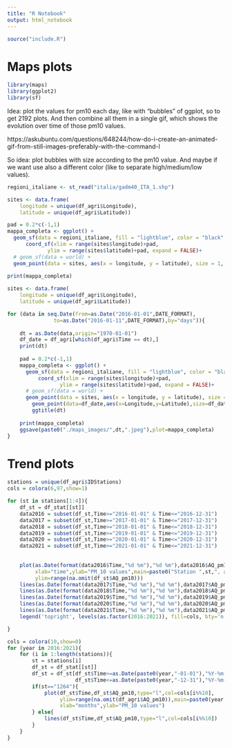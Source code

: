 ```yaml
---
title: "R Notebook"
output: html_notebook
---
```


```r
source("include.R")
```

# Maps plots
```r
library(maps)
library(ggplot2)
library(sf)
```

Idea: plot the values for pm10 each day, like with "bubbles" of ggplot, so to get 2192 plots. And then combine all them in a single gif, which shows the evolution over time of those pm10 values.

https://askubuntu.com/questions/648244/how-do-i-create-an-animated-gif-from-still-images-preferably-with-the-command-l

So idea: plot bubbles with size according to the pm10 value.
And maybe if we want use also a different color (like to separate high/medium/low values).

```r
regioni_italiane <- st_read("italia/gadm40_ITA_1.shp") 

sites <- data.frame(
	longitude = unique(df_agri$Longitude), 
	latitude = unique(df_agri$Latitude))

pad = 0.2*c(-1,1)
mappa_completa <- ggplot() +
  geom_sf(data = regioni_italiane, fill = "lightblue", color = "black", size = 0.5)+
	  coord_sf(xlim = range(sites$longitude)+pad, 
	  		 ylim = range(sites$latitude)+pad, expand = FALSE)+
  # geom_sf(data = world) +
  geom_point(data = sites, aes(x = longitude, y = latitude), size = 1, shape = 23, fill = "darkred")
 
print(mappa_completa)
```


```r
sites <- data.frame(
	longitude = unique(df_agri$Longitude), 
	latitude = unique(df_agri$Latitude))

for (data in seq.Date(from=as.Date("2016-01-01",DATE_FORMAT),
			   to=as.Date("2016-01-11",DATE_FORMAT),by="days")){
		
	dt = as.Date(data,origin="1970-01-01")
	df_date = df_agri[which(df_agri$Time == dt),]
	print(dt)
	
	pad = 0.2*c(-1,1)
	mappa_completa <- ggplot() +
	  geom_sf(data = regioni_italiane, fill = "lightblue", color = "black", size = 0.5)+
		  coord_sf(xlim = range(sites$longitude)+pad, 
		  		 ylim = range(sites$latitude)+pad, expand = FALSE)+
	  # geom_sf(data = world) +
	  geom_point(data = sites, aes(x = longitude, y = latitude), size = 1, shape = 23, fill = "darkred")+
		geom_point(data=df_date,aes(x=Longitude,y=Latitude),size=df_date$AQ_pm10/10,alpha=0.5)+
		ggtitle(dt)
	
	print(mappa_completa)
	ggsave(paste0("./maps_images/",dt,".jpeg"),plot=mappa_completa)
}
```



# Trend plots
```r
stations = unique(df_agri$IDStations)
cols = colora(6,97,show=1)

for (st in stations[1:4]){
	df_st = df_stat[[st]]
	data2016 = subset(df_st,Time>="2016-01-01" & Time<="2016-12-31")
	data2017 = subset(df_st,Time>="2017-01-01" & Time<="2017-12-31")
	data2018 = subset(df_st,Time>="2018-01-01" & Time<="2018-12-31")
	data2019 = subset(df_st,Time>="2019-01-01" & Time<="2019-12-31")
	data2020 = subset(df_st,Time>="2020-01-01" & Time<="2020-12-31")
	data2021 = subset(df_st,Time>="2021-01-01" & Time<="2021-12-31")
	
	
	plot(as.Date(format(data2016$Time,"%d %m"),"%d %m"),data2016$AQ_pm10 ,type="l",col=cols[1],
		 xlab="time",ylab="PM_10 values",main=paste0("Station ",st,", all years"),
		 ylim=range(na.omit(df_st$AQ_pm10)))
	lines(as.Date(format(data2017$Time,"%d %m"),"%d %m"),data2017$AQ_pm10,type="l",col=cols[2])
	lines(as.Date(format(data2018$Time,"%d %m"),"%d %m"),data2018$AQ_pm10,type="l",col=cols[3])
	lines(as.Date(format(data2019$Time,"%d %m"),"%d %m"),data2019$AQ_pm10,type="l",col=cols[4])
	lines(as.Date(format(data2020$Time,"%d %m"),"%d %m"),data2020$AQ_pm10,type="l",col=cols[5])
	lines(as.Date(format(data2021$Time,"%d %m"),"%d %m"),data2021$AQ_pm10,type="l",col=cols[6])
	legend('topright', levels(as.factor(2016:2021)), fill=cols, bty='n', cex = 0.6)

}
```


```r
cols = colora(10,show=0)
for (year in 2016:2021){
	for (i in 1:length(stations)){
		st = stations[i]
		df_st = df_stat[[st]]
		df_st = df_st[df_st$Time>=as.Date(paste0(year,"-01-01"),"%Y-%m-%d") &
					  df_st$Time<=as.Date(paste0(year,"-12-31"),"%Y-%m-%d"),]
		if(st=="1264"){
			plot(df_st$Time,df_st$AQ_pm10,type="l",col=cols[i%%10],
				 ylim=range(na.omit(df_agri$AQ_pm10)),main=paste0(year," all the stations"),
				 xlab="months",ylab="PM_10 values")
		} else{
			lines(df_st$Time,df_st$AQ_pm10,type="l",col=cols[i%%10])
		}
	}
}
```












